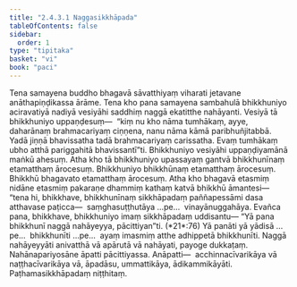 ```yaml
---
title: "2.4.3.1 Naggasikkhāpada"
tableOfContents: false
sidebar:
  order: 1
type: "tipitaka"
basket: "vi"
book: "paci"
---
```



<DynamicBreadcrumb />

<Division number="883" book="paci" e="ch" v="2" p="365">

<Paragraph number="2785" book="paci">
Tena samayena buddho bhagavā sāvatthiyaṃ viharati jetavane anāthapiṇḍikassa ārāme. Tena kho pana samayena sambahulā bhikkhuniyo aciravatiyā nadiyā vesiyāhi saddhiṃ naggā ekatitthe nahāyanti. Vesiyā tā bhikkhuniyo uppaṇḍesuṃ—  “kiṃ nu kho nāma tumhākaṃ, ayye, daharānaṃ brahmacariyaṃ ciṇṇena, nanu nāma kāmā paribhuñjitabbā. Yadā jiṇṇā bhavissatha tadā brahmacariyaṃ carissatha. Evaṃ tumhākaṃ ubho atthā pariggahitā bhavissantī”ti. Bhikkhuniyo vesiyāhi uppaṇḍiyamānā maṅkū ahesuṃ. Atha kho tā bhikkhuniyo upassayaṃ gantvā bhikkhunīnaṃ etamatthaṃ ārocesuṃ. Bhikkhuniyo bhikkhūnaṃ etamatthaṃ ārocesuṃ. Bhikkhū bhagavato etamatthaṃ ārocesuṃ. Atha kho bhagavā etasmiṃ nidāne etasmiṃ pakaraṇe dhammiṃ kathaṃ katvā bhikkhū āmantesi—  “tena hi, bhikkhave, bhikkhunīnaṃ sikkhāpadaṃ paññapessāmi dasa atthavase paṭicca—  saṃghasuṭṭhutāya …pe…  vinayānuggahāya. Evañca pana, bhikkhave, bhikkhuniyo imaṃ sikkhāpadaṃ uddisantu—
</Paragraph>

</Division>
<Division number="884" book="paci" e="ch" v="2" p="366">

<Paragraph number="2786" book="paci">
<Emphasis>“Yā pana bhikkhunī naggā nahāyeyya, pācittiyan”</Emphasis>ti. (*21*:<Emphasis>76</Emphasis>)
</Paragraph>

</Division>
<Division number="885" book="paci" e="ch" v="2" p="366">

<Paragraph number="2787" book="paci">
<Emphasis>Yā panā</Emphasis>ti yā yādisā …pe…  <Emphasis>bhikkhunī</Emphasis>ti …pe…  ayaṃ imasmiṃ atthe adhippetā bhikkhunīti.
</Paragraph>

<Paragraph number="2788" book="paci">
<Emphasis>Naggā nahāyeyyā</Emphasis>ti anivatthā vā apārutā vā nahāyati, payoge dukkaṭaṃ. Nahānapariyosāne āpatti pācittiyassa.
</Paragraph>

</Division>
<Division number="886" book="paci" e="ch" v="2" p="366">

<Paragraph number="2789" book="paci">
Anāpatti—  acchinnacīvarikāya vā naṭṭhacīvarikāya vā, āpadāsu, ummattikāya, ādikammikāyāti.

</Paragraph>
</Division>

<Paragraph number="2790" type="center" book="paci">
Paṭhamasikkhāpadaṃ niṭṭhitaṃ.
</Paragraph>